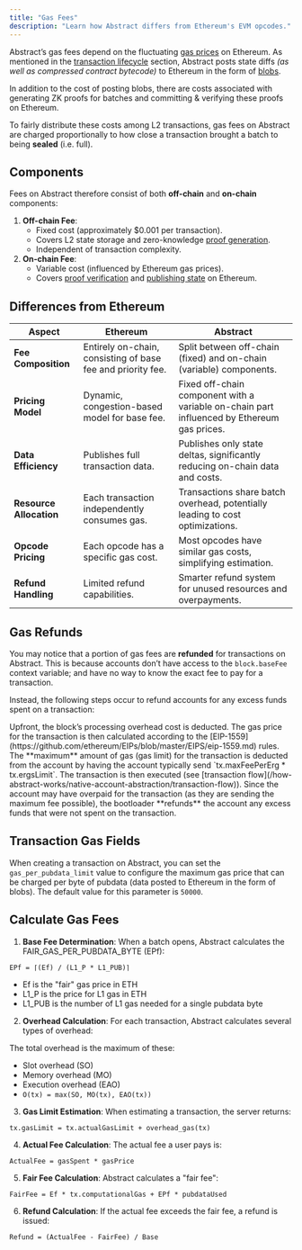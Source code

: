 ```yaml
---
title: "Gas Fees"
description: "Learn how Abstract differs from Ethereum's EVM opcodes."
---
```


Abstract&rsquo;s gas fees depend on the fluctuating
[gas prices](https://ethereum.org/en/developers/docs/gas/) on Ethereum. As mentioned in
the [transaction lifecycle](/how-abstract-works/architecture/transaction-lifecycle)
section, Abstract posts state diffs _(as well as compressed contract bytecode)_ to Ethereum
in the form of [blobs](https://www.eip4844.com/).

In addition to the cost of posting blobs, there are costs associated with generating
ZK proofs for batches and committing & verifying these proofs on Ethereum.

To fairly distribute
these costs among L2 transactions, gas fees on Abstract are charged proportionally
to how close a transaction brought a batch to being **sealed** (i.e. full).

## Components

Fees on Abstract therefore consist of both **off-chain** and **on-chain** components:

1. **Off-chain Fee**:
   - Fixed cost (approximately $0.001 per transaction).
   - Covers L2 state storage and zero-knowledge [proof generation](/how-abstract-works/architecture/components/prover-and-verifier#proof-generation).
   - Independent of transaction complexity.
2. **On-chain Fee**:
   - Variable cost (influenced by Ethereum gas prices).
   - Covers [proof verification](/how-abstract-works/architecture/components/prover-and-verifier#proof-verification) and [publishing state](/how-abstract-works/architecture/transaction-lifecycle) on Ethereum.

## Differences from Ethereum

| Aspect                  | Ethereum                                                    | Abstract                                                                                   |
| ----------------------- | ----------------------------------------------------------- | ------------------------------------------------------------------------------------------ |
| **Fee Composition**     | Entirely on-chain, consisting of base fee and priority fee. | Split between off-chain (fixed) and on-chain (variable) components.                        |
| **Pricing Model**       | Dynamic, congestion-based model for base fee.               | Fixed off-chain component with a variable on-chain part influenced by Ethereum gas prices. |
| **Data Efficiency**     | Publishes full transaction data.                            | Publishes only state deltas, significantly reducing on-chain data and costs.               |
| **Resource Allocation** | Each transaction independently consumes gas.                | Transactions share batch overhead, potentially leading to cost optimizations.              |
| **Opcode Pricing**      | Each opcode has a specific gas cost.                        | Most opcodes have similar gas costs, simplifying estimation.                               |
| **Refund Handling**     | Limited refund capabilities.                                | Smarter refund system for unused resources and overpayments.                               |

## Gas Refunds

You may notice that a portion of gas fees are **refunded** for transactions on Abstract. This
is because accounts don&rsquo;t have access to the `block.baseFee` context variable;
and have no way to know the exact fee to pay for a transaction.

Instead, the following steps occur to refund accounts for any excess funds spent on a transaction:

<Steps>

<Step title="Block overhead fee deduction">
  Upfront, the block&rsquo;s processing overhead cost is deducted.
</Step>

<Step title="Gas price calculation">
  The gas price for the transaction is then calculated according to the
  [EIP-1559](https://github.com/ethereum/EIPs/blob/master/EIPS/eip-1559.md)
  rules.
</Step>

<Step title="Gas price calculation">
  The **maximum** amount of gas (gas limit) for the transaction is deducted from
  the account by having the account typically send `tx.maxFeePerErg *
  tx.ergsLimit`. The transaction is then executed (see [transaction
  flow](/how-abstract-works/native-account-abstraction/transaction-flow)).
</Step>

<Step title="Gas refund">
    Since the account may have overpaid for the transaction (as they are sending the maximum fee possible), the bootloader
    **refunds** the account any excess funds that were not spent on the transaction.
</Step>
</Steps>

## Transaction Gas Fields

When creating a transaction on Abstract, you can set the `gas_per_pubdata_limit` value
to configure the maximum gas price that can be charged per byte of pubdata (data posted to Ethereum in the form of blobs).
The default value for this parameter is `50000`. 

##  Calculate Gas Fees 

1. **Base Fee Determination**: When a batch opens, Abstract calculates the FAIR_GAS_PER_PUBDATA_BYTE (EPf):

```
EPf = ⌈(Ef) / (L1_P * L1_PUB)⌉
```


- Ef is the "fair" gas price in ETH
- L1_P is the price for L1 gas in ETH
- L1_PUB is the number of L1 gas needed for a single pubdata byte

2. **Overhead Calculation**: For each transaction, Abstract calculates several types of overhead:

The total overhead is the maximum of these:
- Slot overhead (SO)
- Memory overhead (MO)
- Execution overhead (EAO)
- `O(tx) = max(SO, MO(tx), EAO(tx))`


3. **Gas Limit Estimation**: When estimating a transaction, the server returns:

```
tx.gasLimit = tx.actualGasLimit + overhead_gas(tx)
```


4. **Actual Fee Calculation**: The actual fee a user pays is:

```
ActualFee = gasSpent * gasPrice
```



5. **Fair Fee Calculation**: Abstract calculates a "fair fee":

```
FairFee = Ef * tx.computationalGas + EPf * pubdataUsed
```


6. **Refund Calculation**: If the actual fee exceeds the fair fee, a refund is issued:

```
Refund = (ActualFee - FairFee) / Base
```
